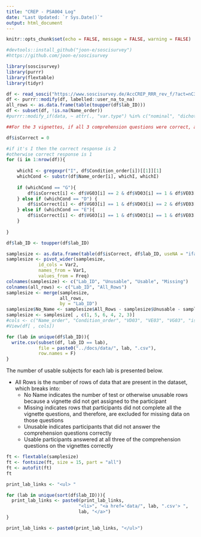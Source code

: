 ```yaml
---
title: "CREP - PSA004 Log"
date: "Last Updated: `r Sys.Date()`"
output: html_document
---
```


```r
knitr::opts_chunk$set(echo = FALSE, message = FALSE, warning = FALSE)
```

```r
#devtools::install_github("joon-e/soscisurvey")
#https://github.com/joon-e/soscisurvey

library(soscisurvey)
library(purrr)
library(flextable)
library(tidyr)

df <- read_sosci("https://www.soscisurvey.de/AccCREP_RRR_rev_f/?act=nC3iqEvRkDO5HJyTJhPJCm41")
df <- purrr::modify(df, labelled::user_na_to_na)
all_rows <- as.data.frame(table(toupper(df$lab_ID)))
df <- subset(df, !is.na(Name_order))
#purrr::modify_if(data, ~ attr(., "var.type") %in% c("nominal", "dichotomous"), labelled::to_factor)
```

```r
##For the 3 vignettes, if all 3 comprehension questions were correct, a 1 is saved into a string variable names UR01_01 (otherwise it remains empty)

df$isCorrect = 0

#if it's I then the correct response is 2
#otherwise correct response is 1 
for (i in 1:nrow(df)){
    
    whichI <- gregexpr("I", df$Condition_order[i])[[1]][1]
    whichCond <- substr(df$Name_order[i], whichI, whichI)
    
    if (whichCond == "G"){
        df$isCorrect[i] <- df$VG03[i] == 2 & df$VD03[i] == 1 & df$VE03[i] == 1
    } else if (whichCond == "D") {
        df$isCorrect[i] <- df$VG03[i] == 1 & df$VD03[i] == 2 & df$VE03[i] == 1
    } else if (whichCond == "E"){
        df$isCorrect[i] <- df$VG03[i] == 1 & df$VD03[i] == 1 & df$VE03[i] == 2
    }
    
}

df$lab_ID <- toupper(df$lab_ID)

samplesize <- as.data.frame(table(df$isCorrect, df$lab_ID, useNA = "ifany"))
samplesize <- pivot_wider(samplesize,
            id_cols = Var2,
            names_from = Var1,
            values_from = Freq)
colnames(samplesize) <- c("Lab_ID", "Unusable", "Usable", "Missing")
colnames(all_rows) <- c("Lab_ID", "All_Rows")
samplesize <- merge(samplesize, 
                    all_rows,
                    by = "Lab_ID")
samplesize$No_Name <- samplesize$All_Rows - samplesize$Unusable - samplesize$Usable - samplesize$Missing
samplesize <- samplesize[ , c(1, 5, 6, 4, 2, 3)]
#cols <- c("Name_order", "Condition_order", "VD03", "VE03", "VG03", "isCorrect")
#View(df[ , cols])
```

```r
for (lab in unique(df$lab_ID)){
  write.csv(subset(df, lab_ID == lab), 
            file = paste0("../docs/data/", lab, ".csv"), 
            row.names = F)
}
```

The number of usable subjects for each lab is presented below.

- All Rows is the number of rows of data that are present in the dataset, which breaks into:
  - No Name indicates the number of test or otherwise unusable rows because a vignette did not get assigned to the participant
  - Missing indicates rows that participants did not complete all the vignette questions, and therefore, are excluded for missing data on those questions
  - Unusable indicates participants that did not answer the comprehension questions correctly
  - Usable participants answered at all three of the comprehension questions on the vignettes correctly

```r
ft <- flextable(samplesize)
ft <- fontsize(ft, size = 15, part = "all")
ft <- autofit(ft)
ft
```

```r
print_lab_links <- "<ul> "

for (lab in unique(sort(df$lab_ID))){
  print_lab_links <- paste0(print_lab_links, 
                           "<li>", "<a href='data/", lab, ".csv'> ",
                           lab, "</a>")
}

print_lab_links <- paste0(print_lab_links, "</ul>")
```
